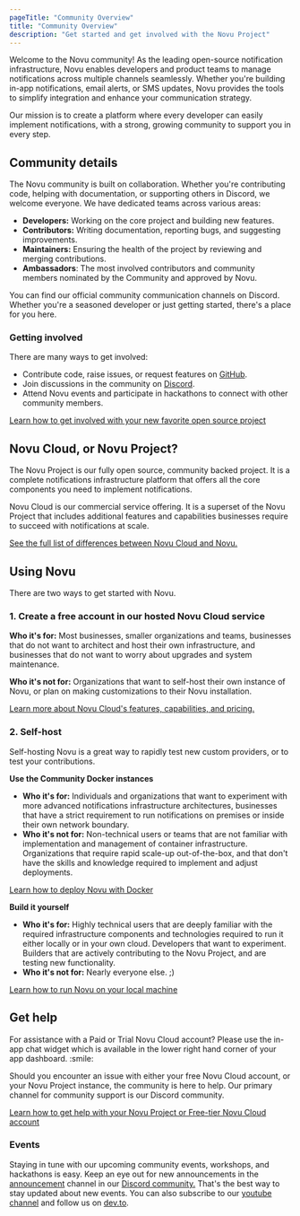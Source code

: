 ```yaml
---
pageTitle: "Community Overview"
title: "Community Overview"
description: "Get started and get involved with the Novu Project"
---
```



Welcome to the Novu community! As the leading open-source notification infrastructure, Novu enables developers and product teams to manage notifications across multiple channels seamlessly. Whether you're building in-app notifications, email alerts, or SMS updates, Novu provides the tools to simplify integration and enhance your communication strategy.

Our mission is to create a platform where every developer can easily implement notifications, with a strong, growing community to support you in every step.

## Community details

The Novu community is built on collaboration. Whether you're contributing code, helping with documentation, or supporting others in Discord, we welcome everyone. We have dedicated teams across various areas:

- **Developers:** Working on the core project and building new features.
- **Contributors:** Writing documentation, reporting bugs, and suggesting improvements.
- **Maintainers:** Ensuring the health of the project by reviewing and merging contributions.
- **Ambassadors**: The most involved contributors and community members nominated by the Community and approved by Novu.

You can find our official community communication channels on Discord. Whether you're a seasoned developer or just getting started, there's a place for you here.

### Getting involved

There are many ways to get involved:

- Contribute code, raise issues, or request features on [GitHub](https://github.com/novuhq/novu).
- Join discussions in the community on [Discord](https://discord.gg/novu).
- Attend Novu events and participate in hackathons to connect with other community members.

[Learn how to get involved with your new favorite open source project](/docs/community/get-involved)

## Novu Cloud, or Novu Project?

The Novu Project is our fully open source, community backed project. It is a complete notifications infrastructure platform that offers all the core components you need to implement notifications. 

Novu Cloud is our commercial service offering. It is a superset of the Novu Project that includes additional features and capabilities businesses require to succeed with notifications at scale.

[See the full list of differences between Novu Cloud and Novu.](/docs/community/project-differences)

## Using Novu

There are two ways to get started with Novu.

### 1. Create a free account in our hosted Novu Cloud service

**Who it's for:** Most businesses, smaller organizations and teams, businesses that do not want to architect and host their own infrastructure, and businesses that do not want to worry about upgrades and system maintenance.

**Who it's not for:** Organizations that want to self-host their own instance of Novu, or plan on making customizations to their Novu installation.

[Learn more about Novu Cloud's features, capabilities, and pricing.](https://novu.co/pricing)

### 2. Self-host

Self-hosting Novu is a great way to rapidly test new custom providers, or to test your contributions.

**Use the Community Docker instances**

- **Who it's for:** Individuals and organizations that want to experiment with more advanced notifications infrastructure architectures, businesses that have a strict requirement to run notifications on premises or inside their own network boundary.
- **Who it's not for:** Non-technical users or teams that are not familiar with implementation and management of container infrastructure. Organizations that require rapid scale-up out-of-the-box, and that don't have the skills and knowledge required to implement and adjust deployments.

[Learn how to deploy Novu with Docker](/docs/community/self-hosting-novu/deploy-with-docker)

**Build it yourself**

- **Who it's for:** Highly technical users that are deeply familiar with the required infrastructure components and technologies required to run it either locally or in your own cloud. Developers that want to experiment. Builders that are actively contributing to the Novu Project, and are testing new functionality.
- **Who it's not for:** Nearly everyone else. ;)

[Learn how to run Novu on your local machine](/docs/community/run-in-local-machine)

## Get help

<Callout type="info">
For assistance with a Paid or Trial Novu Cloud account? Please use the in-app chat widget which is available in the lower right hand corner of your app dashboard. :smile:
</Callout>

Should you encounter an issue with either your free Novu Cloud account, or your Novu Project instance, the community is here to help. Our primary channel for community support is our Discord community. 

[Learn how to get help with your Novu Project or Free-tier Novu Cloud account](/docs/community/get-involved#getting-help)

### Events

Staying in tune with our upcoming community events, workshops, and hackathons is easy. Keep an eye out for new announcements in the [announcement](https://discord.com/channels/895029566685462578/1040040454906986578) channel in our [Discord community.](https://discord.gg/novu) That's the best way to stay updated about new events. You can also subscribe to our [youtube channel](https://www.youtube.com/@novuhq) and follow us on [dev.to](https://dev.to/novu).
